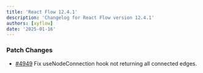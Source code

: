 ```yaml
---
title: 'React Flow 12.4.1'
description: 'Changelog for React Flow version 12.4.1'
authors: [xyflow]
date: '2025-01-16'
---
```


### Patch Changes

- [#4949](https://github.com/xyflow/xyflow/pull/4949) Fix useNodeConnection hook not returning all connected edges.
